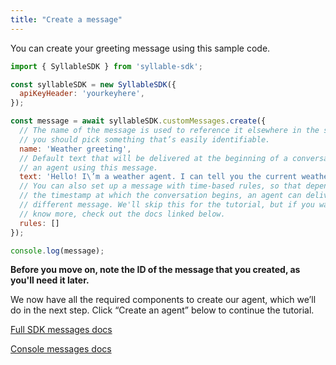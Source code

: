 ```yaml
---
title: "Create a message"
---
```


You can create your greeting message using this sample code.

```javascript
import { SyllableSDK } from 'syllable-sdk';

const syllableSDK = new SyllableSDK({
  apiKeyHeader: 'yourkeyhere',
});

const message = await syllableSDK.customMessages.create({
  // The name of the message is used to reference it elsewhere in the system, so
  // you should pick something that’s easily identifiable.
  name: 'Weather greeting',
  // Default text that will be delivered at the beginning of a conversation with
  // an agent using this message.
  text: 'Hello! I\’m a weather agent. I can tell you the current weather in any city, or answer general questions about weather. What would you like to know?',
  // You can also set up a message with time-based rules, so that depending on
  // the timestamp at which the conversation begins, an agent can deliver a
  // different message. We'll skip this for the tutorial, but if you want to
  // know more, check out the docs linked below.
  rules: []
});

console.log(message);
```

**Before you move on, note the ID of the message that you created, as you'll need it later.**

We now have all the required components to create our agent, which we’ll do in the next step. Click “Create an agent” below to continue the tutorial.

[Full SDK messages docs](/sdk-docs/CustomMessages)

[Console messages docs](/Resources/Messages)
